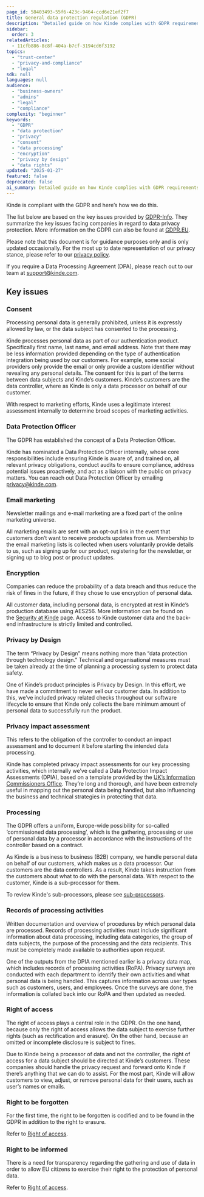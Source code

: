 ```yaml
---
page_id: 58403493-55f6-423c-9464-ccd6e21ef2f7
title: General data protection regulation (GDPR)
description: "Detailed guide on how Kinde complies with GDPR requirements including consent management, data protection officer, encryption, privacy by design, and data subject rights."
sidebar:
  order: 3
relatedArticles:
  - 11cfb886-8c8f-404a-b7cf-3194cd6f3192
topics:
  - "trust-center"
  - "privacy-and-compliance"
  - "legal"
sdk: null
languages: null
audience:
  - "business-owners"
  - "admins"
  - "legal"
  - "compliance"
complexity: "beginner"
keywords:
  - "GDPR"
  - "data protection"
  - "privacy"
  - "consent"
  - "data processing"
  - "encryption"
  - "privacy by design"
  - "data rights"
updated: "2025-01-27"
featured: false
deprecated: false
ai_summary: Detailed guide on how Kinde complies with GDPR requirements including consent management, data protection officer, encryption, privacy by design, and data subject rights.
---
```


Kinde is compliant with the GDPR and here’s how we do this.

The list below are based on the key issues provided by [GDPR-Info](https://gdpr-info.eu/issues). They summarize the key issues facing companies in regard to data privacy protection. More information on the GDPR can also be found at [GDPR.EU](https://gdpr.eu/).

Please note that this document is for guidance purposes only and is only updated occasionally. For the most up to date representation of our privacy stance, please refer to our [privacy policy](/trust-center/privacy-and-compliance/privacy-policy/).

If you require a Data Processing Agreement (DPA), please reach out to our team at support@kinde.com.

## **Key issues**

### **Consent**

<Aside>

Processing personal data is generally prohibited, unless it is expressly allowed by law, or the data subject has consented to the processing.

</Aside>

Kinde processes personal data as part of our authentication product. Specifically first name, last name, and email address. Note that there may be less information provided depending on the type of authentication integration being used by our customers. For example, some social providers only provide the email or only provide a custom identifier without revealing any personal details. The consent for this is part of the terms between data subjects and Kinde’s customers. Kinde’s customers are the data controller, where as Kinde is only a data processor on behalf of our customer.

With respect to marketing efforts, Kinde uses a legitimate interest assessment internally to determine broad scopes of marketing activities.

### **Data Protection Officer**

<Aside>

The GDPR has established the concept of a Data Protection Officer.

</Aside>

Kinde has nominated a Data Protection Officer internally, whose core responsibilities include ensuring Kinde is aware of, and trained on, all relevant privacy obligations, conduct audits to ensure compliance, address potential issues proactively, and act as a liaison with the public on privacy matters. You can reach out Data Protection Officer by emailing privacy@kinde.com.

### **Email marketing**

<Aside>

Newsletter mailings and e-mail marketing are a fixed part of the online marketing universe.

</Aside>

All marketing emails are sent with an opt-out link in the event that customers don’t want to receive products updates from us. Membership to the email marketing lists is collected when users voluntarily provide details to us, such as signing up for our product, registering for the newsletter, or signing up to blog post or product updates.

### **Encryption**

<Aside>

Companies can reduce the probability of a data breach and thus reduce the risk of fines in the future, if they chose to use encryption of personal data.

</Aside>

All customer data, including personal data, is encrypted at rest in Kinde’s production database using AES256. More information can be found on the [Security at Kinde](/trust-center/security/security-at-kinde/) page. Access to Kinde customer data and the back-end infrastructure is strictly limited and controlled.

### **Privacy by Design**

<Aside>

The term “Privacy by Design” means nothing more than “data protection through technology design.” Technical and organisational measures must be taken already at the time of planning a processing system to protect data safety.

</Aside>

One of Kinde’s product principles is Privacy by Design. In this effort, we have made a commitment to never sell our customer data. In addition to this, we’ve included privacy related checks throughout our software lifecycle to ensure that Kinde only collects the bare minimum amount of personal data to successfully run the product.

### **Privacy impact assessment**

<Aside>

This refers to the obligation of the controller to conduct an impact assessment and to document it before starting the intended data processing.

</Aside>

Kinde has completed privacy impact assessments for our key processing activities, which internally we’ve called a Data Protection Impact Assessments (DPIA), based on a template provided by the [UK’s Information Commissioners Office](https://ico.org.uk/for-organisations/guide-to-data-protection/guide-to-the-general-data-protection-regulation-gdpr/accountability-and-governance/data-protection-impact-assessments/). They’re long and thorough, and have been extremely useful in mapping out the personal data being handled, but also influencing the business and technical strategies in protecting that data.

### **Processing**

<Aside>

The GDPR offers a uniform, Europe-wide possibility for so-called ‘commissioned data processing’, which is the gathering, processing or use of personal data by a processor in accordance with the instructions of the controller based on a contract.

</Aside>

As Kinde is a business to business (B2B) company, we handle personal data on behalf of our customers, which makes us a data processor. Our customers are the data controllers. As a result, Kinde takes instruction from the customers about what to do with the personal data. With respect to the customer, Kinde is a sub-processor for them. 

To review Kinde's sub-processors, please see [sub-processors](/trust-center/privacy-and-compliance/sub-processors/).

### **Records of processing activities**

<Aside>

Written documentation and overview of procedures by which personal data are processed. Records of processing activities must include significant information about data processing, including data categories, the group of data subjects, the purpose of the processing and the data recipients. This must be completely made available to authorities upon request.

</Aside>

One of the outputs from the DPIA mentioned earlier is a privacy data map, which includes records of processing activities (RoPA). Privacy surveys are conducted with each department to identify their own activities and what personal data is being handled. This captures information across user types such as customers, users, and employees. Once the surveys are done, the information is collated back into our RoPA and then updated as needed.

### **Right of access**

<Aside>

The right of access plays a central role in the GDPR. On the one hand, because only the right of access allows the data subject to exercise further rights (such as rectification and erasure). On the other hand, because an omitted or incomplete disclosure is subject to fines.

</Aside>

Due to Kinde being a processor of data and not the controller, the right of access for a data subject should be directed at Kinde’s customers. These companies should handle the privacy request and forward onto Kinde if there’s anything that we can do to assist. For the most part, Kinde will allow customers to view, adjust, or remove personal data for their users, such as user’s names or emails.

### **Right to be forgotten**

<Aside>

For the first time, the right to be forgotten is codified and to be found in the GDPR in addition to the right to erasure.

</Aside>

Refer to [Right of access](/trust-center/privacy-and-compliance/gdpr/#right-of-access).

### **Right to be informed**

<Aside>

There is a need for transparency regarding the gathering and use of data in order to allow EU citizens to exercise their right to the protection of personal data.

</Aside>

Refer to [Right of access](/trust-center/privacy-and-compliance/gdpr/#right-of-access).
